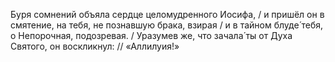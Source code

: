 Буря сомнений объяла сердце целомудренного Иосифа, / и пришёл он в смятение, на тебя, не познавшую брака, взирая / и в тайном блуде́ тебя, о Непорочная, подозревая. / Уразумев же, что зачала́ ты от Духа Святого, он воскликнул: // «Аллилуия!»
